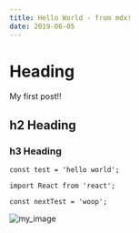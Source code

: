 ```yaml
---
title: Hello World - from mdx!
date: 2019-06-05
---
```


# Heading

My first post!!

## h2 Heading

### h3 Heading

`const test = 'hello world';`

```
import React from 'react';

const nextTest = 'woop';
```

![my_image](./FileInput.png)